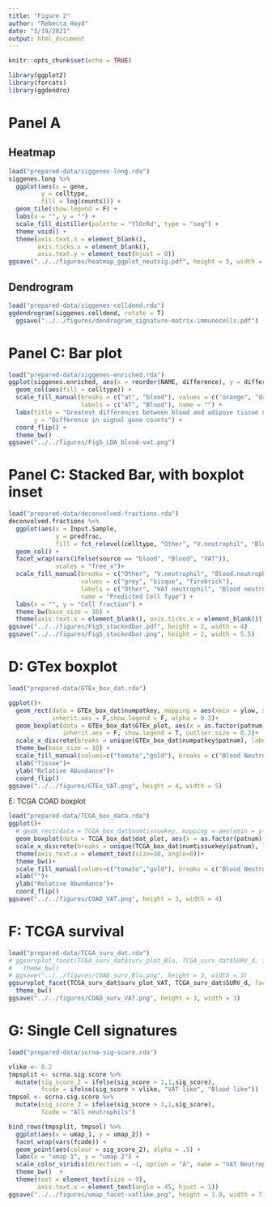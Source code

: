 ```yaml
---
title: "Figure 2"
author: "Rebecca Hoyd"
date: "3/19/2021"
output: html_document
---
```


```r
knitr::opts_chunk$set(echo = TRUE)

library(ggplot2)
library(forcats)
library(ggdendro)
```

# Panel A

## Heatmap

```r
load("prepared-data/siggenes-long.rda")
siggenes.long %>%
  ggplot(aes(x = gene,
         y = celltype,
         fill = log(counts))) +
  geom_tile(show.legend = F) +
  labs(x = "", y = "") +
  scale_fill_distiller(palette = "YlOrRd", type = "seq") +
  theme_void() +
  theme(axis.text.x = element_blank(),
        axis.ticks.x = element_blank(),
        axis.text.y = element_text(hjust = 0)) 
ggsave("../../figures/heatmap_ggplot_neutsig.pdf", height = 5, width = 7)
```

## Dendrogram

```r
load("prepared-data/siggenes-celldend.rda")
ggdendrogram(siggenes.celldend, rotate = T)
  ggsave("../../figures/dendrogram_signature-matrix-immunecells.pdf")
```

# Panel C: Bar plot

```r
load("prepared-data/siggenes-enriched.rda")
ggplot(siggenes.enriched, aes(x = reorder(NAME, difference), y = difference)) +
  geom_col(aes(fill = celltype)) +
  scale_fill_manual(breaks = c("at", "blood"), values = c("orange", "darkred"),
                    labels = c("AT", "Blood"), name = "") +
  labs(title = "Greatest differences between blood and adipose tissue neutrophil \nsignal genes", x = "",
       y = "Difference in signal gene counts") +
  coord_flip() +
  theme_bw()
ggsave("../../figures/Fig5_LDA_blood-vat.png")
```

# Panel C: Stacked Bar, with boxplot inset

```r
load("prepared-data/deconvolved-fractions.rda")
deconvolved.fractions %>%
  ggplot(aes(x = Input.Sample, 
             y = predfrac, 
             fill = fct_relevel(celltype, "Other", "V.neutrophil", "Blood.neutrophil"))) + 
  geom_col() +
  facet_wrap(vars(ifelse(source == "blood", "Blood", "VAT")),  
             scales = "free_x")+
  scale_fill_manual(breaks = c("Other", "V.neutrophil", "Blood.neutrophil"), 
                    values = c("grey", "bisque", "firebrick"),
                    labels = c("Other", "VAT neutrophil", "Blood neutrophil"),
                    name = "Predicted Cell Type") +
  labs(x = "", y = "Cell fraction") +
  theme_bw(base_size = 10) +
  theme(axis.text.x = element_blank(), axis.ticks.x = element_blank()) 
ggsave("../../figures/Fig5_stackedbar.pdf", height = 2, width = 4)
ggsave("../../figures/Fig5_stackedbar.png", height = 2, width = 5.5)
```

# D: GTex boxplot

```r
load("prepared-data/GTEx_box_dat.rda")

ggplot()+
  geom_rect(data = GTEx_box_dat$numpatkey, mapping = aes(xmin = ylow, xmax = yhigh, ymin = 0, ymax = 1, fill=type), 
            inherit.aes = F,show.legend = F, alpha = 0.3)+
  geom_boxplot(data = GTEx_box_dat$GTEx_plot, aes(x = as.factor(patnum), y = relative_abundance, fill = cell_type), 
               inherit.aes = F, show.legend = T, outlier.size = 0.3)+
  scale_x_discrete(breaks = unique(GTEx_box_dat$numpatkey$patnum), labels = unique(GTEx_box_dat$numpatkey$Tissue))+
  theme_bw(base_size = 10) +
  scale_fill_manual(values=c("tomato","gold"), breaks = c("Blood Neutrophil","VAT Neutrophil"), name = "Neutrophil Type")+
  xlab("Tissue")+
  ylab("Relative Abundance")+
  coord_flip()
ggsave("../../figures/GTEx_VAT.png", height = 4, width = 5)
```

E: TCGA COAD boxplot

```r
load("prepared-data/TCGA_box_data.rda")
ggplot()+
  # geom_rect(data = TCGA_box_dat$numtissuekey, mapping = aes(xmin = ylow, xmax = yhigh, ymin = 0, ymax = 0.6, fill=type), inherit.aes = F,show.legend = F, alpha = 0.3)+
  geom_boxplot(data = TCGA_box_dat$dat_plot, aes(x = as.factor(patnum), y = relative_abundance, fill = cell_type), inherit.aes = F, show.legend = T)+
  scale_x_discrete(breaks = unique(TCGA_box_dat$numtissuekey$patnum), labels = unique(TCGA_box_dat$numtissuekey$Tissue))+
  theme(axis.text.x = element_text(size=10, angle=0))+
  theme_bw()+
  scale_fill_manual(values=c("tomato","gold"), breaks = c("Blood Neutrophil","VAT Neutrophil"), name = "Neutrophil Type")+
  xlab("")+
  ylab("Relative Abundance")+
  coord_flip()
ggsave("../../figures/COAD_VAT.png", height = 3, width = 4)

```

# F: TCGA survival

```r
load("prepared-data/TCGA_surv_dat.rda")
# ggsurvplot_facet(TCGA_surv_dat$surv_plot_Blo, TCGA_surv_dat$SURV_d, facet.by = "Tissue", scales = "free_x") +
#   theme_bw()
# ggsave("../../figures/COAD_surv_Blo.png", height = 3, width = 3)
ggsurvplot_facet(TCGA_surv_dat$surv_plot_VAT, TCGA_surv_dat$SURV_d, facet.by = "Tissue", scales = "free_x") +
  theme_bw()
ggsave("../../figures/COAD_surv_VAT.png", height = 3, width = 3)

```

# G: Single Cell signatures

```r
load("prepared-data/scrna-sig-score.rda")

vlike <- 0.2
tmpsplit <- scrna.sig.score %>%
  mutate(sig_score_2 = ifelse(sig_score > 1,1,sig_score),
         fcode = ifelse(sig_score > vlike, "VAT like", "Blood like")) 
tmpsol <- scrna.sig.score %>%
  mutate(sig_score_2 = ifelse(sig_score > 1,1,sig_score),
         fcode = "All neutrophils") 

bind_rows(tmpsplit, tmpsol) %>%
  ggplot(aes(x = umap_1, y = umap_2)) + 
  facet_wrap(vars(fcode)) +
  geom_point(aes(colour = sig_score_2), alpha = .5) +
  labs(x = "umap 1", y = "umap 2") +
  scale_color_viridis(direction = -1, option = "A", name = "VAT Neutrophil Score") +
  theme_bw()  +
  theme(text = element_text(size = 9),
        axis.text.x = element_text(angle = 45, hjust = 1))
ggsave("../../figures/umap_facet-vatlike.png", height = 1.9, width = 7)
```
